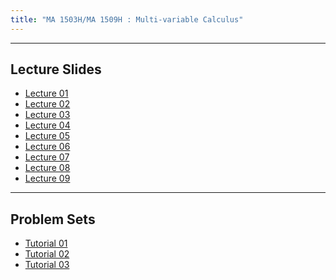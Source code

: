 ```yaml
---
title: "MA 1503H/MA 1509H : Multi-variable Calculus"
---
```


---

## Lecture Slides
* [Lecture 01](https://iitgoffice-my.sharepoint.com/:b:/g/personal/aganguly_iitg_ac_in/EZFcq2zMDEtEsZWNVOiz9GABwNFYWoduwVTaIC_xt0vQ-A?e=CbXIuV)
* [Lecture 02](https://iitgoffice-my.sharepoint.com/:b:/g/personal/aganguly_iitg_ac_in/EesTa2BlE5lOs_rDmblnL3wBE-5J0YtkfedTIp-D6rPOfg?e=PWicbo)
* [Lecture 03](https://iitgoffice-my.sharepoint.com/:b:/g/personal/aganguly_iitg_ac_in/Ed6o-cNUfMlKkhvJB0b_CCQBKcuR6H9RybTeb5Q1usaG3Q?e=8ytxoG)
* [Lecture 04](https://iitgoffice-my.sharepoint.com/:b:/g/personal/aganguly_iitg_ac_in/EcboVAm9Ky1Nvg679wt5XwMBpHsFLUxua6Tw_l8IBq2Ukw?e=XOlbZe)
* [Lecture 05](https://iitgoffice-my.sharepoint.com/:b:/g/personal/aganguly_iitg_ac_in/Eec_E1I3GKxFs6CgEy_Sq5ABxQGmwImj-Fd8xBgkjy10vQ?e=ZKYJ15)
* [Lecture 06](https://iitgoffice-my.sharepoint.com/:b:/g/personal/aganguly_iitg_ac_in/EUOgbXJUbK5Br65dqbJ6VSABOqPoZjz-qNzmBMLDyQVb6Q?e=G3rY4X)
* [Lecture 07](https://iitgoffice-my.sharepoint.com/:b:/g/personal/aganguly_iitg_ac_in/ET11hx8bGBpDoYAsc2CJty0B_dpQwC1uHlF9IA_cGV0TKA?e=dQcEIV)
* [Lecture 08](https://iitgoffice-my.sharepoint.com/:b:/g/personal/aganguly_iitg_ac_in/EXCcu9oFes5Fgw1RxHqWSAkBCJgGc2sIflJuUG8xuvZZew?e=yJE4u4)
* [Lecture 09](https://iitgoffice-my.sharepoint.com/:b:/g/personal/aganguly_iitg_ac_in/Eexy2QrgFgROmIGzum7XzqUBAS0TsmkyZiL1wseS02bd_Q?e=zeoBeO)

---

## Problem Sets
* [Tutorial 01](https://iitgoffice-my.sharepoint.com/:b:/g/personal/aganguly_iitg_ac_in/ETmrsu8EcydPm1_FEUq3nsMBZYyUBpLUPMTu8aR8f3F3_g?e=7ydaME)
* [Tutorial 02](https://iitgoffice-my.sharepoint.com/:b:/g/personal/aganguly_iitg_ac_in/ESDcSpoPSqpJrdmWquZDDMMBdAiZKPb7NmOhbWijYs3gBg?e=a5ReLm)
* [Tutorial 03](https://iitgoffice-my.sharepoint.com/:b:/g/personal/aganguly_iitg_ac_in/Edche4DQgLdFjKcYE3m6HHUBFBpe4QkywXW7JqbXg1ZPgQ?e=eg9sah)

<!-- * [Problem Set 02](./MA682/ProblemSets/P02.pdf) -->
<!-- * [Problem Set 03](./MA682/ProblemSets/P03.pdf) -->
<!-- * [Problem Set 04](./MA682/ProblemSets/P04.pdf) -->
<!-- * [Problem Set 05](./MA682/ProblemSets/P05.pdf) -->
<!-- * [Problem Set 06](./MA682/ProblemSets/P06.pdf) -->
<!-- * [Problem Set 07](./MA682/ProblemSets/P07.pdf) -->
<!-- * [Problem Set 08](./MA682/ProblemSets/P08.pdf) -->
